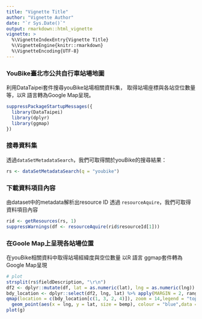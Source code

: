 ```yaml
---
title: "Vignette Title"
author: "Vignette Author"
date: "`r Sys.Date()`"
output: rmarkdown::html_vignette
vignette: >
  %\VignetteIndexEntry{Vignette Title}
  %\VignetteEngine{knitr::rmarkdown}
  %\VignetteEncoding{UTF-8}
---
```


### YouBike臺北市公共自行車站場地圖

利用DataTaipei套件搜尋youBike站場相關資料集，
取得站場座標與各站空位數量等，以R 語言轉為Google Map呈現。

```r
suppressPackageStartupMessages({
  library(DataTaipei)
  library(dplyr)
  library(ggmap)
})
```

### 搜尋資料集

透過`dataSetMetadataSearch`，我們可取得關於youBike的搜尋結果：
```r
rs <- dataSetMetadataSearch(q = "youbike")
```

### 下載資料項目內容

由dataset中的metadata解析出resource ID
透過 `resourceAquire`，我們可取得資料項目內容

```r
rid <- getResources(rs, 1)
suppressWarnings(df <- resourceAquire(rid$resourceId[1]))
```

### 在Goole Map上呈現各站場位置

在youBike相關資料中取得站場經緯度與空位數量
以R 語言 ggmap套件轉為Google Map呈現

```r
# plot
strsplit(rs$fieldDescription, "\r\n")
df2 <- dplyr::mutate(df, lat = as.numeric(lat), lng = as.numeric(lng))
bdy_location <- dplyr::select(df2, lng, lat) %>% apply(MARGIN = 2, range)
qmap(location = c(bdy_location[c(1, 3, 2, 4)]), zoom = 14,legend = "topleft") +
  geom_point(aes(x = lng, y = lat, size = bemp), colour = "blue",data = df2)
plot(g)
```
